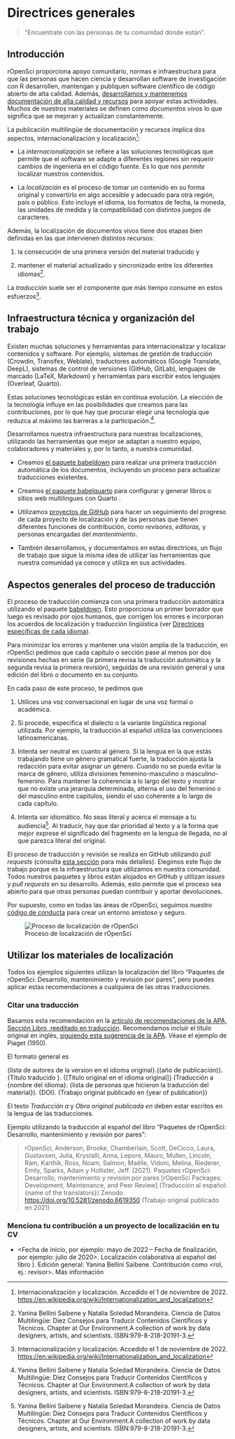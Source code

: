 # Directrices generales

> "Encuentrate con las personas de tu comunidad donde están".

## Introducción

rOpenSci proporciona apoyo comunitario, normas e infraestructura para que las personas que hacen ciencia y desarrollan software de investigación con R desarrollen, mantengan y publiquen software científico de código abierto de alta calidad.
Además, [desarrollamos y mantenemos documentación de alta calidad y recursos](https://ropensci.org/resources/) para apoyar estas actividades.
Muchos de nuestros materiales se definen como *documentos vivos* lo que significa que se mejoran y actualizan constantemente.

La publicación multilingüe de documentación y recursos implica dos aspectos, internacionalización y localización[^intro-wiki]: 

- La *internacionalización* se refiere a las soluciones tecnológicas que permite que el software se adapte a diferentes regiones sin requerir cambios de ingeniería en el código fuente.
  Es lo que nos *permite* localizar nuestros contenidos.

- La *localización* es el proceso de tomar un contenido en su forma original y convertirlo en algo accesible y adecuado para otra región, país o público.
  Esto incluye el idioma, los formatos de fecha, la moneda, las unidades de medida y la compatibilidad con distintos juegos de caracteres.

[^intro-wiki]: Internacionalización y localización.
Accedido el 1 de noviembre de 2022.
[https://en.wikipedia.org/wiki/Internationalization\_and\_localization](https://en.wikipedia.org/wiki/Internationalization_and_localization)


Además, la localización de documentos vivos tiene dos etapas bien definidas en las que intervienen distintos recursos:

1. la consecución de una primera versión del material traducido y

2. mantener el material actualizado y sincronizado entre los diferentes idiomas[^intro-yani].

[^intro-yani]: Yanina Bellini Saibene y Natalia Soledad Morandeira.
Ciencia de Datos Multilingüe: Diez Consejos para Traducir Contenidos Científicos y Técnicos.
    Chapter at Our Environment.A collection of work by data designers, artists, and scientists.
ISBN:979-8-218-20191-3.

La *traducción* suele ser el componente que más tiempo consume en estos esfuerzos[^intro-wiki].

## Infraestructura técnica y organización del trabajo

Existen muchas soluciones y herramientas para internacionalizar y localizar contenidos y software.
Por ejemplo, sistemas de gestión de traducción (Crowdin, Transifex, Weblate), traductores automáticos (Google Translate, DeepL), sistemas de control de versiones (GitHub, GitLab), lenguajes de marcado (LaTeX, Markdown) y herramientas para escribir estos lenguajes (Overleaf, Quarto).

Estas soluciones tecnológicas están en continua evolución. La elección de la tecnología influye en las posibilidades que creamos para las contribuciones, por lo que hay que procurar elegir una tecnología que reduzca al máximo las barreras a la participación.[^intro-yani].

Desarrollamos nuestra infraestructura para nuestras localizaciones, utilizando las herramientas que mejor se adaptan a nuestro equipo, colaboradores y materiales y, por lo tanto, a nuestra comunidad.

* Creamos [el paquete babeldown](https://docs.ropensci.org/babeldown/) para realizar una primera traducción automática de los documentos, incluyendo un proceso para actualizar traducciones existentes.

* Creamos [el paquete babelquarto](https://docs.ropensci.org/babelquarto/) para configurar y generar libros o sitios web multilingues con Quarto .

* Utilizamos [proyectos de GitHub](https://github.com/orgs/ropensci/projects/7/views/1) para hacer un seguimiento del progreso de cada proyecto de localización y de las personas que tienen diferentes funciones de contribución, como *revisores*, *editoras,* y personas encargadas del *mantenimiento*.

* También desarrollamos, y documentamos en estas directrices, un flujo de trabajo que sigue la misma idea de utilizar las herramientas que nuestra comunidad ya conoce y utiliza en sus actividades.

## Aspectos generales del proceso de traducción

El proceso de traducción comienza con una primera traducción automática utilizando el paquete [babeldown](https://docs.ropensci.org/babeldown/).
Esto proporciona un primer borrador que luego es revisado por ojos humanos, que corrigen los errores e incorporan los acuerdos de localización y traducción lingüística (ver [Directrices específicas de cada idioma](specific_guidelines.html)).

Para minimizar los errores y mantener una visión amplia de la traducción, en rOpenSci pedimos que cada capítulo o sección pase al menos por dos revisiones hechas en serie (la primera revisa la traducción automática y la segunda revisa la primera revisión), seguidas de una revisión general y una edición del libro o documento en su conjunto.

En cada paso de este proceso, te pedimos que

1. Utilices una voz conversacional en lugar de una voz formal o académica.

2. Si procede, especifica el dialecto o la variante lingüística regional utilizada.
  Por ejemplo, la traducción al español utiliza las convenciones latinoamericanas.

3. Intenta ser neutral en cuanto al género.
  Si la lengua en la que estás trabajando tiene un género gramatical fuerte, la traducción ajusta la redacción para evitar asignar un género.
  Cuando no se pueda evitar la marca de género, utiliza divisiones femenino-masculino o masculino-femenino.
  Para mantener la coherencia a lo largo del texto y mostrar que no existe una jerarquía determinada, alterna el uso del femenino o del masculino entre capítulos, siendo el uso coherente a lo largo de cada capítulo.

4. Intenta ser idiomático.
  No seas literal y acerca el mensaje a tu audiencia[^intro-6].
  Al traducir, hay que dar prioridad al texto y a la forma que mejor exprese el significado del fragmento en la lengua de llegada, no al que parezca literal del original.

[^intro-6]: Yanina Bellini Saibene y Natalia Soledad Morandeira.
Ciencia de Datos Multilingüe: Diez Consejos para Traducir Contenidos Científicos y Técnicos.
    Chapter at Our Environment.A collection of work by data designers, artists, and scientists.
ISBN:979-8-218-20191-3.

El proceso de traducción y revisión se realiza en GitHub utilizando *pull requests* (consulta [esta sección](#pr-edition) para más detalles).
Elegimos este flujo de trabajo porque es la infraestructura que utilizamos en nuestra comunidad.
Todos nuestros paquetes y libros están alojados en GitHub y utilizan *issues* y *pull requests* en su desarrollo.
Además, esto permite que el proceso sea abierto para que otras personas puedan contribuir y aportar devoluciones.

Por supuesto, como en todas las áreas de rOpenSci, seguimos nuestro [código de conducta](https://ropensci.org/code-of-conduct/) para crear un entorno amistoso y seguro.

![Proceso de localización de rOpenSci](images/localization_concept_map.png){fig-alt="Ciclo del proceso de localización: creamos una Pull Request con la primera traducción automática, esa traducción recibe dos revisiones y luego quien edita hace una revisión final y fusiona los cambios.  Estas personas actualizan las directrices de traducción que definen un glosario y los acuerdos sobre el uso del idioma."}

## Utilizar los materiales de localización

Todos los ejemplos siguientes utilizan la localización del libro "Paquetes de rOpenSci: Desarrollo, mantenimiento y revisión por pares", pero puedes aplicar estas recomendaciones a cualquiera de las otras traducciones.

### Citar una traducción

Basamos esta recomendación en la [artículo de recomendaciones de la APA, Sección Libro, reeditado en traducción](https://apastyle.apa.org/blog/citing-translated-works).
Recomendamos incluir el título original en inglés, [siguiendo esta sugerencia de la APA](https://writeanswers.royalroads.ca/faq/199295).
Véase el ejemplo de Piaget (1950).

El formato general es

{lista de autores de la version en el idioma original}.{(año de publicación)}.
{Título traducido }.
{[Título original en el idioma original]} (Traducción a {nombre del idioma}: {lista de personas que hicieron la traducción del material}).
{DOI}.
(Trabajo original publicado en {year of publication})

El texto *Traducción a* y *Obra original publicada en* deben estar escritos en la lengua de las traducciones.

Ejemplo utilizando la traducción al español del libro "Paquetes de rOpenSci: Desarrollo, mantenimiento y revisión por pares":

> rOpenSci, Anderson, Brooke, Chamberlain, Scott, DeCicco, Laura, Gustavsen, Julia, Krystalli, Anna, Lepore, Mauro, Mullen, Lincoln, Ram, Karthik, Ross, Noam, Salmon, Maëlle, Vidoni, Melina, Riederer, Emily, Sparks, Adam y Hollister, Jeff.
> (2021).
> Paquetes rOpenSci: Desarrollo, mantenimiento y revisión por pares [rOpenSci Packages: Development, Maintenance, and Peer Review] (Traducción al español: {name of the translators}) Zenodo.
> [https://doi.org/10.5281/zenodo.6619350](https://doi.org/10.5281/zenodo.6619350) (Trabajo original publicado en 2021)

### Menciona tu contribución a un proyecto de localización en tu CV

- \<Fecha de inicio, por ejemplo: mayo de 2022 -- Fecha de finalización, por ejemplo: julio de 2020>. Localización colaborativa al español del libro ). Edición general: Yanina Bellini Saibene. Contribución como \<rol, ej.: revisor>. Más información <enlace al proyecto>



